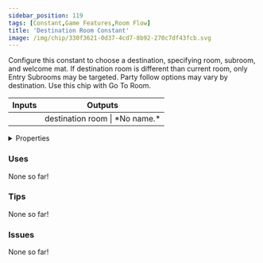 ```yaml
---
sidebar_position: 119
tags: [Constant,Game Features,Room Flow]
title: 'Destination Room Constant'
image: /img/chip/330f3621-0d37-4cd7-8b92-270c7df43fcb.svg
---
```


Configure this constant to choose a destination, specifying room, subroom, and welcome mat. If destination room is different than current room, only Entry Subrooms may be targeted. Party follow options may vary by destination. Use this chip with Go To Room.



<IChip uuid="330f3621-0d37-4cd7-8b92-270c7df43fcb"/>

<table><thead><tr><th>Inputs</th><th>Outputs</th></tr></thead><tbody><tr><td /><td>destination room | *No name.*</td></tr></tbody></table>

<details>
  <summary>Properties</summary>
  <div>
    <div>
    <table>
      <tbody>
        <tr>
          <td>Is beta required?</td>
          <td>No</td>
        </tr>
        <tr>
          <td>Is chip a trolling risk?</td>
          <td>No</td>
        </tr>
        <tr>
          <td>Is chip a role assignment risk?</td>
          <td>No</td>
        </tr>
        <tr>
          <td>Chip UUID</td>
          <td>330f3621-0d37-4cd7-8b92-270c7df43fcb</td>
        </tr>
        <tr>
          <td>Room availability</td>
          <td>Available everywhere</td>
        </tr>
      </tbody>
    </table>
    </div>
  </div>
</details>

### Uses

None so far!

### Tips

None so far!

### Issues

None so far!